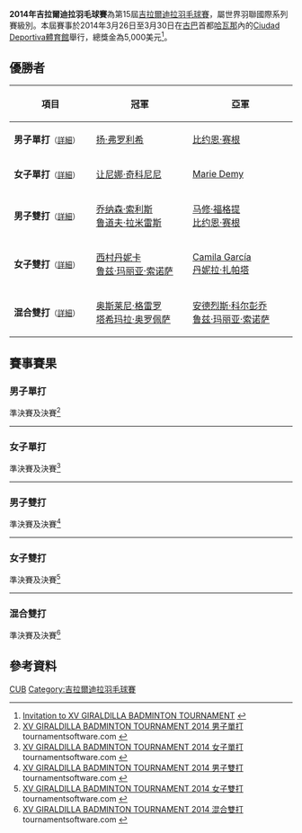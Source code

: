{{noteTA|G1=Badminton
|1 = zh-cn:哈瓦那; zh-hk:夏灣拿;zh-tw:哈瓦那}}
{{infobox badminton event
|name           = 2014年吉拉爾迪拉羽毛球賽
|image          = 
|size           = 
|caption        =
|dates          = 2014年3月26日－3月30日
|number_edition = 第15屆
|level          = 4B
|prize_money    = 5,000美元
|location       = {{CUB}}[[哈瓦那|哈瓦那]]
|venue          = Ciudad Deportiva體育館
|previous       = 2013年吉拉爾迪拉羽毛球賽 
|next           = 2015年吉拉爾迪拉羽毛球賽
}}
'''2014年吉拉爾迪拉羽毛球賽'''為第15屆[[吉拉爾迪拉羽毛球賽|吉拉爾迪拉羽毛球賽]]，屬世界羽聯國際系列賽級別。本屆賽事於2014年3月26日至3月30日在[[古巴|古巴]]首都[[哈瓦那|哈瓦那]]內的[[Ciudad_Deportiva體育館|Ciudad Deportiva體育館]]舉行，總獎金為5,000美元<ref>[http://www.bwfbadminton.org/file.aspx?id=522361&dl=1 Invitation to XV GIRALDILLA BADMINTON TOURNAMENT] {{Wayback|url=http://www.bwfbadminton.org/file.aspx?id=522361&dl=1 |date=20150923195646 }}{{en}}</ref>。

== 優勝者 ==
{| class=wikitable style="font-size:small"
!width="200"|項目
!width="250"|冠軍
!width="250"|亞軍
|-
|'''男子單打'''<small>（[[#男子單打|詳細]]）</small>
|{{flagicon|CZE}} [[扬·弗罗利希|扬·弗罗利希]]
|{{flagicon|USA}} [[比约恩·赛根|比约恩·赛根]]
|-
|'''女子單打'''<small>（[[#女子單打|詳細]]）</small>
|{{flagicon|ITA}} [[让尼娜·奇科尼尼|让尼娜·奇科尼尼]]
|{{flagicon|BEL}} [[Marie_Demy|Marie Demy]]
|-
|'''男子雙打'''<small>（[[#男子雙打|詳細]]）</small>
|{{flagicon|GUA}} [[乔纳森·索利斯|乔纳森·索利斯]]<br/>{{flagicon|GUA}} [[鲁道夫·拉米雷斯|鲁道夫·拉米雷斯]]
|{{flagicon|USA}} [[马修·福格提|马修·福格提]]<br/>{{flagicon|USA}} [[比约恩·赛根|比约恩·赛根]]
|-
|'''女子雙打'''<small>（[[#女子雙打|詳細]]）</small>
|{{flagicon|PER}} [[西村丹妮卡|西村丹妮卡]]<br/>{{flagicon|PER}} [[鲁兹·玛丽亚·索诺萨|鲁兹·玛丽亚·索诺萨]]
|{{flagicon|PER}} [[Camila_García|Camila García]]<br/>{{flagicon|PER}} [[丹妮拉·扎帕塔_(羽毛球運動員)|丹妮拉·扎帕塔]]
|-
|'''混合雙打'''<small>（[[#混合雙打|詳細]]）</small>
|{{flagicon|CUB}} [[奥斯莱尼·格雷罗|奥斯莱尼·格雷罗]]<br/>{{flagicon|CUB}} [[塔希玛拉·奥罗佩萨|塔希玛拉·奥罗佩萨]]
|{{flagicon|PER}} [[安德烈斯·科尔彭乔|安德烈斯·科尔彭乔]]<br/>{{flagicon|PER}} [[鲁兹·玛丽亚·索诺萨|鲁兹·玛丽亚·索诺萨]]
|}

== 賽事賽果 ==
=== 男子單打 ===
;準決賽及決賽<ref name="MS">[http://www.tournamentsoftware.com/sport/draw.aspx?id=AD5722AD-81CC-4B11-9278-4A08EED35987&draw=4 XV GIRALDILLA BADMINTON TOURNAMENT 2014 男子單打] tournamentsoftware.com {{en}}</ref>
{{4TeamBracket-Tennis3-v2
| team-width=200
| RD1-seed1=1
| RD1-team1={{flagicon|CUB}} [[奥斯莱尼·格雷罗|奥斯莱尼·格雷罗]]
| RD1-score1-1=16
| RD1-score1-2='''21
| RD1-score1-3=18
| RD1-seed2=3
| RD1-team2='''{{flagicon|USA}} [[比约恩·赛根|比约恩·赛根]]
| RD1-score2-1='''21
| RD1-score2-2=19
| RD1-score2-3='''21

| RD1-seed3=
| RD1-team3={{flagicon|GUA}} [[凯文·科登|凯文·科登]]
| RD1-score3-1='''25
| RD1-score3-2=19
| RD1-score3-3=18
| RD1-seed4=2
| RD1-team4='''{{flagicon|CZE}} [[扬·弗罗利希|扬·弗罗利希]]
| RD1-score4-1=23
| RD1-score4-2='''21
| RD1-score4-3='''21

| RD2-seed1=3
| RD2-team1={{flagicon|USA}} [[比约恩·赛根|比约恩·赛根]]
| RD2-score1-1=9
| RD2-score1-2=6
| RD2-score1-3=
| RD2-seed2=2
| RD2-team2='''{{flagicon|CZE}} [[扬·弗罗利希|扬·弗罗利希]]
| RD2-score2-1='''21
| RD2-score2-2='''21
| RD2-score2-3=
}}
----

=== 女子單打 ===
;準決賽及決賽<ref name="WS">[http://www.tournamentsoftware.com/sport/draw.aspx?id=AD5722AD-81CC-4B11-9278-4A08EED35987&draw=6 XV GIRALDILLA BADMINTON TOURNAMENT 2014 女子單打] tournamentsoftware.com {{en}}</ref>
{{4TeamBracket-Tennis3-v2
| team-width=200
| RD1-seed1=1
| RD1-team1={{flagicon|SLO}} [[马娅·特夫尔迪|马娅·特夫尔迪]]
| RD1-score1-1=23
| RD1-score1-2='''23
| RD1-score1-3=18
| RD1-seed2=3
| RD1-team2='''{{flagicon|BEL}} [[Marie_Demy|Marie Demy]]
| RD1-score2-1='''25
| RD1-score2-2=21
| RD1-score2-3='''21

| RD1-seed3=Q
| RD1-team3='''{{flagicon|ITA}} [[让尼娜·奇科尼尼|让尼娜·奇科尼尼]]
| RD1-score3-1='''21
| RD1-score3-2='''21
| RD1-score3-3=
| RD1-seed4=2
| RD1-team4={{nowrap|{{flagicon|DOM}} [[贝朗尼卡·维贝尔卡|贝朗尼卡·维贝尔卡]]}}
| RD1-score4-1=12
| RD1-score4-2=11
| RD1-score4-3=

| RD2-seed1=3
| RD2-team1={{flagicon|BEL}} [[Marie_Demy|Marie Demy]]
| RD2-score1-1=19
| RD2-score1-2=13
| RD2-score1-3=
| RD2-seed2=Q
| RD2-team2='''{{flagicon|ITA}} [[让尼娜·奇科尼尼|让尼娜·奇科尼尼]]
| RD2-score2-1='''21
| RD2-score2-2='''21
| RD2-score2-3=
}}
----

=== 男子雙打 ===
;準決賽及決賽<ref name="MD">[http://www.tournamentsoftware.com/sport/draw.aspx?id=AD5722AD-81CC-4B11-9278-4A08EED35987&draw=7 XV GIRALDILLA BADMINTON TOURNAMENT 2014 男子雙打] tournamentsoftware.com {{en}}</ref>
{{4TeamBracket-Tennis3-v2
| team-width=200
| RD1-seed1=
| RD1-team1='''{{flagicon|USA}} [[马修·福格提|马修·福格提]]<br/> {{flagicon|USA}} [[比约恩·赛根|比约恩·赛根]]
| RD1-score1-1='''21
| RD1-score1-2='''21
| RD1-score1-3=
| RD1-seed2=4
| RD1-team2={{flagicon|GUA}} [[亨布莱斯·海默德|亨布莱斯·海默德]]<br/> {{flagicon|GUA}} [[阿尼巴尔·马罗金|阿尼巴尔·马罗金]]
| RD1-score2-1=15
| RD1-score2-2=17
| RD1-score2-3=

| RD1-seed3=
| RD1-team3={{nowrap|{{flagicon|JAM}} [[加雷斯·亨利|加雷斯·亨利]]<br/> {{flagicon|JAM}} [[塞缪尔·奥布莱恩·里基茨|塞缪尔·奥布莱恩·里基茨]]}}
| RD1-score3-1='''21
| RD1-score3-2=12
| RD1-score3-3=10
| RD1-seed4=
| RD1-team4='''{{flagicon|GUA}} [[乔纳森·索利斯|乔纳森·索利斯]]<br/> {{flagicon|GUA}} [[鲁道夫·拉米雷斯|鲁道夫·拉米雷斯]]
| RD1-score4-1=11
| RD1-score4-2='''21
| RD1-score4-3='''21

| RD2-seed1=
| RD2-team1={{flagicon|USA}} [[马修·福格提|马修·福格提]]<br/> {{flagicon|USA}} [[比约恩·赛根|比约恩·赛根]]
| RD2-score1-1=15
| RD2-score1-2=11
| RD2-score1-3=
| RD2-seed2=
| RD2-team2='''{{flagicon|GUA}} [[乔纳森·索利斯|乔纳森·索利斯]]<br/> {{flagicon|GUA}} [[鲁道夫·拉米雷斯|鲁道夫·拉米雷斯]]
| RD2-score2-1='''21
| RD2-score2-2='''21
| RD2-score2-3=
}}
----

=== 女子雙打 ===
;準決賽及決賽<ref name="WD">[http://www.tournamentsoftware.com/sport/draw.aspx?id=AD5722AD-81CC-4B11-9278-4A08EED35987&draw=8 XV GIRALDILLA BADMINTON TOURNAMENT 2014 女子雙打] tournamentsoftware.com {{en}}</ref>
{{4TeamBracket-Tennis3-v2
| team-width=200
| RD1-seed1=
| RD1-team1='''{{flagicon|PER}} [[Camila_García|Camila García]]<br/> {{flagicon|PER}} [[丹妮拉·扎帕塔_(羽毛球運動員)|丹妮拉·扎帕塔]]
| RD1-score1-1='''22
| RD1-score1-2='''21
| RD1-score1-3=
| RD1-seed2=
| RD1-team2={{nowrap|{{flagicon|GUA}} [[María_Regina_Del_Valle_Leysbeth|María Regina Del Valle Leysbeth]]<br/> {{flagicon|GUA}} [[Beatriz_Ramos|Beatriz Ramos]]}}
| RD1-score2-1=20
| RD1-score2-2=18
| RD1-score2-3=

| RD1-seed3=
| RD1-team3='''{{flagicon|PER}} [[西村丹妮卡|西村丹妮卡]]<br/> {{flagicon|PER}} [[鲁兹·玛丽亚·索诺萨|鲁兹·玛丽亚·索诺萨]]
| RD1-score3-1='''21
| RD1-score3-2='''21
| RD1-score3-3=
| RD1-seed4=
| RD1-team4={{flagicon|CUB}} [[阿德里安娜·阿蒂斯·阿托里|阿德里安娜·阿蒂斯·阿托里]]<br/> {{flagicon|CUB}} [[Ana_Gloria_Pérez_Echevarria|Ana Gloria Pérez Echevarria]]
| RD1-score4-1=12
| RD1-score4-2=7
| RD1-score4-3=

| RD2-seed1=
| RD2-team1={{flagicon|PER}} [[Camila_García|Camila García]]<br/> {{flagicon|PER}} [[丹妮拉·扎帕塔_(羽毛球運動員)|丹妮拉·扎帕塔]]
| RD2-score1-1=15
| RD2-score1-2=17
| RD2-score1-3=
| RD2-seed2=
| RD2-team2='''{{flagicon|PER}} [[西村丹妮卡|西村丹妮卡]]<br/> {{flagicon|PER}} [[鲁兹·玛丽亚·索诺萨|鲁兹·玛丽亚·索诺萨]]
| RD2-score2-1='''21
| RD2-score2-2='''21
| RD2-score2-3=
}}
----

=== 混合雙打 ===
;準決賽及決賽<ref name="XD">[http://www.tournamentsoftware.com/sport/draw.aspx?id=AD5722AD-81CC-4B11-9278-4A08EED35987&draw=9 XV GIRALDILLA BADMINTON TOURNAMENT 2014 混合雙打] tournamentsoftware.com {{en}}</ref>
{{4TeamBracket-Tennis3-v2
| team-width=200
| RD1-seed1=
| RD1-team1='''{{flagicon|PER}} [[安德烈斯·科尔彭乔|安德烈斯·科尔彭乔]]<br/> {{flagicon|PER}} [[鲁兹·玛丽亚·索诺萨|鲁兹·玛丽亚·索诺萨]]
| RD1-score1-1='''21
| RD1-score1-2='''21
| RD1-score1-3=
| RD1-seed2=
| RD1-team2={{flagicon|JAM}} [[加雷斯·亨利|加雷斯·亨利]]<br/> {{flagicon|JAM}} [[格奥尔丁·亨利|格奥尔丁·亨利]]
| RD1-score2-1=14
| RD1-score2-2=9
| RD1-score2-3=

| RD1-seed3=
| RD1-team3='''{{flagicon|CUB}} [[奥斯莱尼·格雷罗|奥斯莱尼·格雷罗]]<br/> {{flagicon|CUB}} [[塔希玛拉·奥罗佩萨|塔希玛拉·奥罗佩萨]]
| RD1-score3-1='''21
| RD1-score3-2=9
| RD1-score3-3='''21
| RD1-seed4=2
| RD1-team4={{flagicon|DOM}} [[纳尔逊·哈维尔|纳尔逊·哈维尔]]<br/> {{flagicon|DOM}} [[贝朗尼卡·维贝尔卡|贝朗尼卡·维贝尔卡]]
| RD1-score4-1=18
| RD1-score4-2='''21
| RD1-score4-3=15

| RD2-seed1=
| RD2-team1={{flagicon|PER}} [[安德烈斯·科尔彭乔|安德烈斯·科尔彭乔]]<br/> {{flagicon|PER}} [[鲁兹·玛丽亚·索诺萨|鲁兹·玛丽亚·索诺萨]]
| RD2-score1-1=16
| RD2-score1-2=15
| RD2-score1-3=
| RD2-seed2=
| RD2-team2='''{{flagicon|CUB}} [[奥斯莱尼·格雷罗|奥斯莱尼·格雷罗]]<br/> {{flagicon|CUB}} [[塔希玛拉·奥罗佩萨|塔希玛拉·奥罗佩萨]]
| RD2-score2-1='''21
| RD2-score2-2='''21
| RD2-score2-3=
}}

== 參考資料 ==
{{Reflist}}

[[Category:2014年世界羽聯國際系列賽|CUB]]
[[Category:吉拉爾迪拉羽毛球賽|Category:吉拉爾迪拉羽毛球賽]]